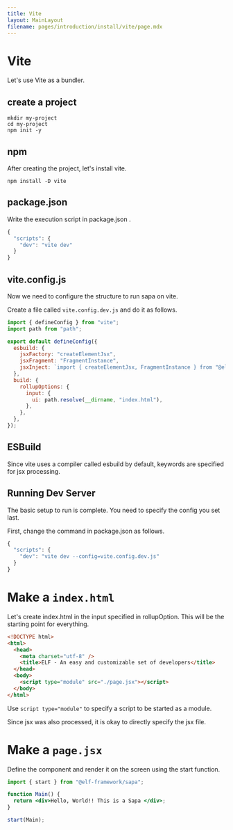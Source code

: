 ```yaml
---
title: Vite
layout: MainLayout
filename: pages/introduction/install/vite/page.mdx
---
```



# Vite

Let's use Vite as a bundler.

## create a project

```shell
mkdir my-project
cd my-project
npm init -y
```

## npm

After creating the project, let's install vite.

```shell
npm install -D vite
```

## package.json

Write the execution script in package.json .

```js
{
  "scripts": {
    "dev": "vite dev"
  }
}

```

## vite.config.js

Now we need to configure the structure to run sapa on vite.

Create a file called `vite.config.dev.js` and do it as follows.

```js {6-8, 13}
import { defineConfig } from "vite";
import path from "path";

export default defineConfig({
  esbuild: {
    jsxFactory: "createElementJsx",
    jsxFragment: "FragmentInstance",
    jsxInject: `import { createElementJsx, FragmentInstance } from "@elf-framework/sapa"`,
  },
  build: {
    rollupOptions: {
      input: {
        ui: path.resolve(__dirname, "index.html"),
      },
    },
  },
});
```

## ESBuild

Since vite uses a compiler called esbuild by default, keywords are specified for jsx processing.

## Running Dev Server

The basic setup to run is complete. You need to specify the config you set last.

First, change the command in package.json as follows.

```js {3}
{
  "scripts": {
    "dev": "vite dev --config=vite.config.dev.js"
  }
}

```

# Make a `index.html`

Let's create index.html in the input specified in rollupOption. This will be the starting point for everything.

```html {8}
<!DOCTYPE html>
<html>
  <head>
    <meta charset="utf-8" />
    <title>ELF - An easy and customizable set of developers</title>
  </head>
  <body>
    <script type="module" src="./page.jsx"></script>
  </body>
</html>
```

Use `script type="module"` to specify a script to be started as a module.

Since jsx was also processed, it is okay to directly specify the jsx file.

# Make a `page.jsx`

Define the component and render it on the screen using the start function.

```jsx {1,7}
import { start } from "@elf-framework/sapa";

function Main() {
  return <div>Hello, World!! This is a Sapa </div>;
}

start(Main);
```
